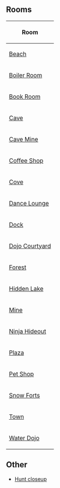 

==Rooms==
{|class="wikitable" style="margin: 1em auto;"
!Room
|-
|[[Media:WaterHuntBeach.swf|Beach]]
|-
|[[Media:WaterHuntBoiler.swf|Boiler Room]]
|-
|[[Media:WaterHuntBook.swf|Book Room]]
|-
|[[Media:WaterHuntCave.swf|Cave]]
|-
|[[Media:WaterHuntCavemine.swf|Cave Mine]]
|-
|[[Media:WaterHuntCoffee.swf|Coffee Shop]]
|-
|[[Media:WaterHuntCove.swf|Cove]]
|-
|[[Media:WaterHuntLounge.swf|Dance Lounge]]
|-
|[[Media:WaterHuntDock.swf|Dock]]
|-
|[[Media:WaterHuntDojoext.swf|Dojo Courtyard]]
|-
|[[Media:WaterHuntForest.swf|Forest]]
|-
|[[Media:WaterHuntLake.swf|Hidden Lake]]
|-
|[[Media:WaterHuntMine.swf|Mine]]
|-
|[[Media:WaterHuntDojohide.swf|Ninja Hideout]]
|-
|[[Media:WaterHuntPlaza.swf|Plaza]]
|-
|[[Media:WaterHuntPet.swf|Pet Shop]]
|-
|[[Media:WaterHuntForts.swf|Snow Forts]]
|-
|[[Media:RoomsTown-WaterScavengerHunt.swf|Town]]
|-
|[[Media:WaterDojoConstruction.swf|Water Dojo]]
|}

==Other==
*[[Media:Sensei Water Scavenger Hunt closeup.swf|Hunt closeup]]

{{Events}}